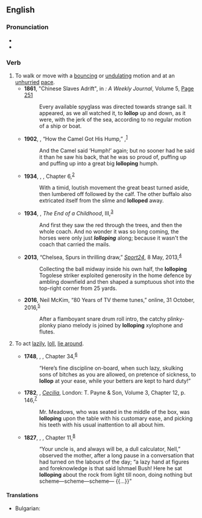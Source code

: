 ==English==

===Pronunciation===
* {{rhymes|en|ɒləp}}
* {{hyphenation|en|lol|lop}}

===Verb===
{{en-verb|lollops|lolloping|lolloped}}

# To walk or move with a [[bounce|bouncing]] or [[undulate|undulating]] motion and at an [[unhurried]] [[pace]].
#* '''1861''', "Chinese Slaves Adrift", in ''{{w|All the Year Round}}: A Weekly Journal'', Volume 5, [http://books.google.ru/books?id=6JVQAAAAcAAJ&dq=lollop&pg=PA251#v=onepage&q=lollop&f=false Page 251]
#*: Every available spyglass was directed towards strange sail. It appeared, as we all watched it, to '''lollop''' up and down, as it were, with the jerk of the sea, according to no regular motion of a ship or boat.
#* '''1902''', {{w|Rudyard Kipling}}, “How the Camel Got His Hump,” ''{{w|Just So Stories}}'',<sup>[http://www.gutenberg.org/files/32488/32488-h/32488-h.htm]</sup>
#*: And the Camel said ‘Humph!’ again; but no sooner had he said it than he saw his back, that he was so proud of, puffing up and puffing up into a great big '''lolloping''' humph.
#* '''1934''', {{w|George Orwell}}, ''{{w|Burmese Days}}'', Chapter 6,<sup>[http://gutenberg.net.au/ebooks02/0200051.txt]</sup>
#*: With a timid, loutish movement the great beast turned aside, then lumbered off followed by the calf. The other buffalo also extricated itself from the slime and '''lolloped''' away.
#* '''1934''', {{w|Henry Handel Richardson}}, ''The End of a Childhood'', III,<sup>[http://gutenberg.net.au/ebooks02/0200661h.html]</sup>
#*: And first they saw the red through the trees, and then the whole coach. And no wonder it was so long coming, the horses were only just '''''lolloping''''' along; because it wasn't the coach that carried the mails.
#* '''2013''', “Chelsea, Spurs in thrilling draw,” ''[[w:News24|Sport24]]'', 8 May, 2013,<sup>[http://www.sport24.co.za/Soccer/EnglishPremiership/Chelsea-Spurs-in-thrilling-draw-20130508]</sup>
#*: Collecting the ball midway inside his own half, the '''lolloping''' Togolese striker exploited generosity in the home defence by ambling downfield and then shaped a sumptuous shot into the top-right corner from 25 yards.
#* '''2016''', Neil McKim, “80 Years of TV theme tunes,” ''{{w|BBC Music Magazine}}'' online, 31 October, 2016,<sup>[https://web.archive.org/web/20161103160456/http://www.classical-music.com/article/80-years-television-theme-music]</sup>
#*: After a flamboyant snare drum roll intro, the catchy plinky-plonky piano melody is joined by '''lolloping''' xylophone and flutes.
# {{lb|en|obsolete}} To act [[lazily]], [[loll]], [[lie around]].
#* '''1748''', {{w|Tobias Smollett}}, ''{{w|The Adventures of Roderick Random}}'', Chapter 34,<sup>[http://www.gutenberg.org/files/4085/4085-h/4085-h.htm]</sup>
#*: “Here’s fine discipline on-board, when such lazy, skulking sons of bitches as you are allowed, on pretence of sickness, to '''lollop''' at your ease, while your betters are kept to hard duty!”
#* '''1782''', {{w|Fanny Burney}}, ''[[w:Cecilia (Burney Novel)|Cecilia]]'', London: T. Payne & Son, Volume 3, Chapter 12, p. 146,<sup>[http://catalog.hathitrust.org/Record/011821890]</sup>
#*: Mr. Meadows, who was seated in the middle of the box, was '''lolloping''' upon the table with his customary ease, and picking his teeth with his usual inattention to all about him.
#* '''1827''', {{w|James Fenimore Cooper}}, ''{{w|The Prairie}}'', Chapter 11,<sup>[http://www.gutenberg.org/files/6450/6450-h/6450-h.htm]</sup>
#*: “Your uncle is, and always will be, a dull calculator, Nell,” observed the mother, after a long pause in a conversation that had turned on the labours of the day; “a lazy hand at figures and foreknowledge is that said Ishmael Bush! Here he sat '''lolloping''' about the rock from light till noon, doing nothing but scheme—scheme—scheme— {{...}}”

====Translations====
{{trans-top|To walk or move}}
* Bulgarian: {{t|bg|шляя се}}
{{trans-mid}}

{{trans-bottom}}